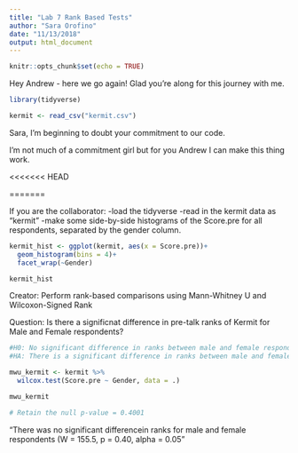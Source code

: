 ```yaml
---
title: "Lab 7 Rank Based Tests"
author: "Sara Orofino"
date: "11/13/2018"
output: html_document
---
```


```r
knitr::opts_chunk$set(echo = TRUE)
```

Hey Andrew - here we go again! Glad you're along for this journey with me. 

```r
library(tidyverse) 

kermit <- read_csv("kermit.csv")

```

Sara, I'm beginning to doubt your commitment to our code.

I'm not much of a commitment girl but for you Andrew I can make this thing work.

<<<<<<< HEAD
 
=======

If you are the collaborator:
-load the tidyverse
-read in the kermit data as "kermit"
-make some side-by-side histograms of the Score.pre for all respondents, separated by the gender column.

```r

kermit_hist <- ggplot(kermit, aes(x = Score.pre))+
  geom_histogram(bins = 4)+
  facet_wrap(~Gender)

kermit_hist

```

Creator: Perform rank-based comparisons using Mann-Whitney U and Wilcoxon-Signed Rank

Question: Is there a significnat difference in pre-talk ranks of Kermit for Male and Female respondents? 

```r
#H0: No significant difference in ranks between male and female respondents
#HA: There is a significant difference in ranks between male and female respondents 

mwu_kermit <- kermit %>% 
  wilcox.test(Score.pre ~ Gender, data = .)

mwu_kermit

# Retain the null p-value = 0.4001
```
"There was no significant differencein ranks for male and female respondents (W = 155.5, p = 0.40, alpha = 0.05"
